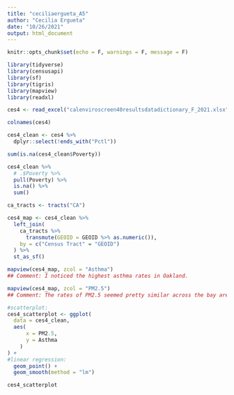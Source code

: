 ```yaml
---
title: "ceciliaergueta_A5"
author: "Cecilia Ergueta"
date: "10/26/2021"
output: html_document
---
```


```r
knitr::opts_chunk$set(echo = F, warnings = F, message = F)

library(tidyverse)
library(censusapi)
library(sf)
library(tigris)
library(mapview)
library(readxl)

ces4 <- read_excel("calenviroscreen40resultsdatadictionary_F_2021.xlsx")

colnames(ces4)

ces4_clean <- ces4 %>% 
  dplyr::select(!ends_with("Pctl"))

sum(is.na(ces4_clean$Poverty))

ces4_clean %>% 
  # .$Poverty %>%
  pull(Poverty) %>% 
  is.na() %>% 
  sum()

ca_tracts <- tracts("CA")

ces4_map <- ces4_clean %>% 
  left_join(
    ca_tracts %>% 
      transmute(GEOID = GEOID %>% as.numeric()),
    by = c("Census Tract" = "GEOID")
  ) %>% 
  st_as_sf()

mapview(ces4_map, zcol = "Asthma")
## Comment: I noticed the highest asthma rates in Oakland.

mapview(ces4_map, zcol = "PM2.5")
## Comment: The rates of PM2.5 seemed pretty similar across the bay area, although slightly higher in Oakland.

```

```r
#scatterplot:
ces4_scatterplot <- ggplot(
  data = ces4_clean,
  aes(
      x = PM2.5, 
      y = Asthma
    )
) +
#linear regression:
  geom_point() +
  geom_smooth(method = "lm")

ces4_scatterplot
```


